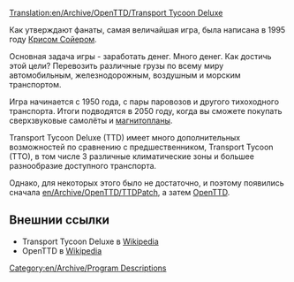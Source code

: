 [[Translation:en/Archive/OpenTTD/Transport Tycoon Deluxe]]
{{en/Translation|origin= en/Manual/Main Page
|from  = en
|to    = ru
}}

Как утверждают фанаты, самая величайшая игра, была написана в 1995 году [http://www.chrissawyer.com Крисом Сойером].

Основная задача игры - заработать денег. Много денег.
Как достичь этой цели? Перевозить различные грузы по всему миру автомобильным, железнодорожным, воздушным и морским транспортом.

Игра начинается с 1950 года, с пары паровозов и другого тихоходного транспорта. Итоги подводятся в 2050 году, когда вы сможете покупать сверхзвуковые самолёты и [[en/Manual/Base Set/MagLev|магнитопланы]].

Transport Tycoon Deluxe (TTD) имеет много дополнительных возможностей по сравнению с предшественником, Transport Tycoon (TTO), в том числе 3 различные климатические зоны и большее разнообразие доступного транспорта.

Однако, для некоторых этого было не достаточно, и поэтому появились сначала [[en/Archive/OpenTTD/TTDPatch]], а затем [[ru/Manual/Main Page|OpenTTD]].

==Внешнии ссылки==
* Transport Tycoon Deluxe в [https://www.wikipedia.org/wiki/ru:Transport_Tycoon Wikipedia]
* OpenTTD в [https://www.wikipedia.org/wiki/ru:OpenTTD Wikipedia]
[[Category:en/Archive/Program Descriptions]]